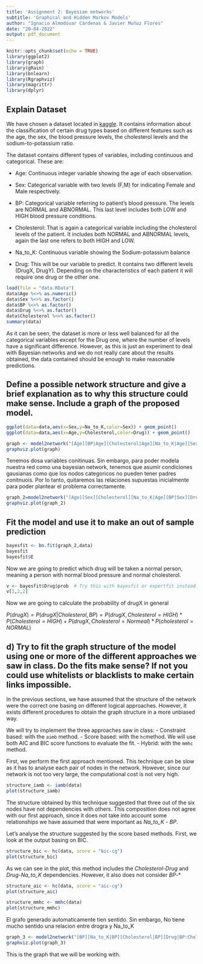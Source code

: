 ```yaml
---
title: 'Assignment 2: Bayesian networks'
subtitle: 'Graphical and Hidden Markov Models'
author: "Ignacio Almodóvar Cárdenas & Javier Muñoz Flores"
date: "20-04-2022"
output: pdf_document
---
```


```r
knitr::opts_chunk$set(echo = TRUE)
library(ggplot2)
library(graph)
library(gRain)
library(bnlearn)
library(Rgraphviz)
library(magrittr)
library(dplyr)
```


## Explain Dataset

We have chosen a dataset located in [kaggle](https://www.kaggle.com/prathamtripathi/drug-classification). It contains information about the classification of certain drug types based on different features such as the age, the sex, the blood pressure levels, the cholesterol levels and the sodium-to-potassium ratio.

The dataset contains different types of variables, including continuous and categorical. These are:

 - Age: Continuous integer variable showing the age of each observation.
 
 - Sex: Categorical variable with two levels (F,M) for indicating Female and Male respectively.
 
 - BP: Categorical variable referring to patient's blood pressure. The levels are NORMAL and ABNORMAL. This last level includes both LOW and HIGH blood pressure conditions.
 
 - Cholesterol: That is again a categorical variable including the cholesterol levels of the patient. It includes both NORMAL and ABNORMAL levels, again the last one refers to both HIGH and LOW.
 
 - Na_to_K: Continuous variable showing the Sodium-potassium balance
 
 - Drug: This will be our variable to predict. It contains two different levels (DrugX, DrugY). Depending on the characteristics of each patient it will require one drug or the other one.
 

```r
load(file = "data.RData")
data$Age %<>% as.numeric()
data$Sex %<>% as.factor() 
data$BP %<>% as.factor() 
data$Drug %<>% as.factor()
data$Cholesterol %<>% as.factor() 
summary(data)
```

As it can be seen, the dataset is more or less well balanced for all the categorical variables except for the Drug one, where the number of levels have a significant difference. However, as this is just an experiment to deal with Bayesian networks and we do not really care about the results obtained, the data contained should be enough to make reasonable predictions.

## Define a possible network structure and give a brief explanation as to why this structure could make sense.  Include a graph of the proposed model.

```r

ggplot(data=data,aes(x=Sex,y=Na_to_K,color=Sex)) + geom_point()
ggplot(data=data,aes(x=Age,y=Cholesterol,color=Drug)) + geom_point()
```
```r
graph <- model2network("[Age][BP|Age][Cholesterol|Age][Na_to_K|Age][Sex][Drug|BP:Cholesterol:Sex]")
graphviz.plot(graph)
```
Tenemos dosa variables conitinuas. Sin embargo, para poder modela nuestra red como una bayesian network, tenemos que asumir condiciones gausianas como que los nodos categoricos no pueden tener padres conitnuois. Por lo tanto, quitaremos las relaciones supuestas inicialmente para poder plantear el problema correctamente.

```r
graph_2=model2network("[Age][Sex][Cholesterol][Na_to_K|Age][BP|Sex][Drug|BP:Cholesterol]")
graphviz.plot(graph_2)
```


## Fit the model and use it to make an out of sample prediction

```r
bayesfit <- bn.fit(graph_2,data)
bayesfit
bayesfit$E
```

Now we are going to predict which drug will be taken a normal person, meaning a person with normal blood pressure and normal cholesterol. 

```r
v <- bayesfit$Drug$prob  # Try this with bayesfit or expertfit instead.
v[1,2,2]
```

Now we are going to calculate the probability of drugX in general

$P(drugX)=P(drugX|Cholesterol,BP)=P(drugX,Cholesterol=HIGH)*P(Cholesterol=HIGH)+P(drugX,Cholesterol=Normeal)*P(cholesterol=NORMAL)$

## d) Try to fit the graph structure of the model using one or more of the different approaches we saw in class.  Do the fits make sense?  If not you could use whitelists or blacklists to make certain links impossible.

In the previous sections, we have assumed that the structure of the network were the correct one basing on different logical approaches. However, it exists different procedures to obtain the graph structure in a more unbiased way.

We will try to implement the three approaches saw in class:
 - Constraint based: with the `aimb` method.
 - Score based: with the `hc`method. We will use both AIC and BIC score functions to evaluate the fit.
 - Hybrid: with the `mmhc` method.

First, we perform the first approach mentioned. This technique can be slow as it has to analyse each pair of nodes in the network. However, since our network is not too very large, the computational cost is not very high.

```r
structure_iamb <- iamb(data)
plot(structure_iamb)
```
The structure obtained by this technique suggested that three out of the six nodes have not dependencies with others. This composition does not agree with our first approach, since it does not take into account some relationships we have assumed that were important as *Na_to_K* - *BP*.

Let's analyse the structure suggested by the score based methods. First, we look at the output basing on BIC.

```r
structure_bic <- hc(data, score = "bic-cg")
plot(structure_bic)
```
As we can see in the plot, this method includes the *Cholesterol*-*Drug* and *Drug*-*Na_to_K* dependencies. However, it also does not consider *BP*-*
```r
structure_aic <- hc(data, score = "aic-cg")
plot(structure_aic)
```
```r
structure_mmhc <- mmhc(data)
plot(structure_mmhc)
```

El grafo generado automaticamente tien sentido. Sin embargo, No tiene mucho sentido una relacion entre drogra y Na_to_K

```r
graph_3 <- model2network("[BP][Na_to_K|BP][Cholesterol|BP][Drug|BP:Cholesterol]")
graphviz.plot(graph_3)
```

This is the graph that we will be working with.



